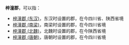 '''梓潼郡'''，可以指：
*[[梓潼郡_(东汉)|梓潼郡 (东汉)]]，东汉时设置的郡，在今四川省、陕西省境
*[[梓潼郡_(南梁)|梓潼郡 (南梁)]]，南梁时设置的郡，在今四川省境
*[[梓潼郡_(北魏)|梓潼郡 (北魏)]]，北魏时设置的郡，在今陕西省境
*[[梓潼郡_(唐朝)|梓潼郡 (唐朝)]]，唐朝时设置的郡，在今四川省境

{{Disambig|Z|Cat=三字中国郡名消歧义}}